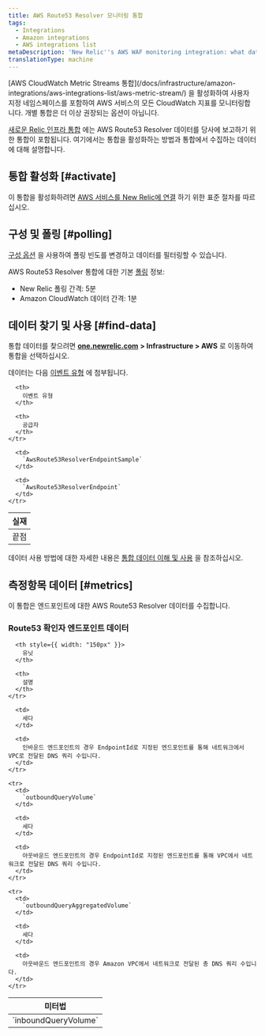 ```yaml
---
title: AWS Route53 Resolver 모니터링 통합
tags:
  - Integrations
  - Amazon integrations
  - AWS integrations list
metaDescription: 'New Relic''s AWS WAF monitoring integration: what data it reports, and how to enable it.'
translationType: machine
---
```


<Callout variant="important">
  [AWS CloudWatch Metric Streams 통합](/docs/infrastructure/amazon-integrations/aws-integrations-list/aws-metric-stream/) 을 활성화하여 사용자 지정 네임스페이스를 포함하여 AWS 서비스의 모든 CloudWatch 지표를 모니터링합니다. 개별 통합은 더 이상 권장되는 옵션이 아닙니다.
</Callout>

[새로운 Relic 인프라 통합](/docs/infrastructure/integrations-getting-started/getting-started/introduction-infrastructure-integrations) 에는 AWS Route53 Resolver 데이터를 당사에 보고하기 위한 통합이 포함됩니다. 여기에서는 통합을 활성화하는 방법과 통합에서 수집하는 데이터에 대해 설명합니다.

## 통합 활성화 [#activate]

이 통합을 활성화하려면 [AWS 서비스를 New Relic에 연결](/docs/infrastructure/infrastructure-integrations/getting-started/connect-aws-integrations-infrastructure) 하기 위한 표준 절차를 따르십시오.

## 구성 및 폴링 [#polling]

[구성 옵션](/docs/integrations/new-relic-integrations/getting-started/configure-polling-frequency-data-collection-cloud-integrations) 을 사용하여 폴링 빈도를 변경하고 데이터를 필터링할 수 있습니다.

AWS Route53 Resolver 통합에 대한 기본 [폴링](/docs/infrastructure/amazon-integrations/aws-integrations-list/aws-polling-intervals-infrastructure-integrations) 정보:

* New Relic 폴링 간격: 5분
* Amazon CloudWatch 데이터 간격: 1분

## 데이터 찾기 및 사용 [#find-data]

통합 데이터를 찾으려면 [**one.newrelic.com**](http://one.newrelic.com) **> Infrastructure > AWS** 로 이동하여 통합을 선택하십시오.

데이터는 다음 [이벤트 유형](/docs/data-apis/understand-data/new-relic-data-types/#event-data) 에 첨부됩니다.

<table>
  <thead>
    <tr>
      <th>
        실재
      </th>

      <th>
        이벤트 유형
      </th>

      <th>
        공급자
      </th>
    </tr>
  </thead>

  <tbody>
    <tr>
      <td>
        끝점
      </td>

      <td>
        `AwsRoute53ResolverEndpointSample`
      </td>

      <td>
        `AwsRoute53ResolverEndpoint`
      </td>
    </tr>
  </tbody>
</table>

데이터 사용 방법에 대한 자세한 내용은 [통합 데이터 이해 및 사용](/docs/infrastructure/integrations/find-use-infrastructure-integration-data) 을 참조하십시오.

## 측정항목 데이터 [#metrics]

이 통합은 엔드포인트에 대한 AWS Route53 Resolver 데이터를 수집합니다.

### Route53 확인자 엔드포인트 데이터

<table>
  <thead>
    <tr>
      <th style={{ width: "275px" }}>
        미터법
      </th>

      <th style={{ width: "150px" }}>
        유닛
      </th>

      <th>
        설명
      </th>
    </tr>
  </thead>

  <tbody>
    <tr>
      <td>
        `inboundQueryVolume`
      </td>

      <td>
        세다
      </td>

      <td>
        인바운드 엔드포인트의 경우 EndpointId로 지정된 엔드포인트를 통해 네트워크에서 VPC로 전달된 DNS 쿼리 수입니다.
      </td>
    </tr>

    <tr>
      <td>
        `outboundQueryVolume`
      </td>

      <td>
        세다
      </td>

      <td>
        아웃바운드 엔드포인트의 경우 EndpointId로 지정된 엔드포인트를 통해 VPC에서 네트워크로 전달된 DNS 쿼리 수입니다.
      </td>
    </tr>

    <tr>
      <td>
        `outboundQueryAggregatedVolume`
      </td>

      <td>
        세다
      </td>

      <td>
        아웃바운드 엔드포인트의 경우 Amazon VPC에서 네트워크로 전달된 총 DNS 쿼리 수입니다.
      </td>
    </tr>
  </tbody>
</table>
